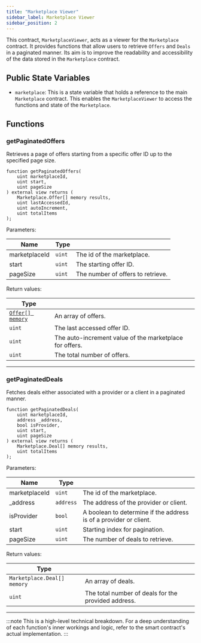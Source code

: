 ```yaml
---
title: "Marketplace Viewer"
sidebar_label: Marketplace Viewer
sidebar_position: 2
---
```


This contract, `MarketplaceViewer`, acts as a viewer for the `Marketplace` contract. It provides functions that allow users to retrieve `Offers` and `Deals` in a paginated manner. Its aim is to improve the readability and accessibility of the data stored in the `Marketplace` contract.


## Public State Variables

  - `marketplace`: This is a state variable that holds a reference to the main `Marketplace` contract. This enables the `MarketplaceViewer` to access the functions and state of the `Marketplace`.

## Functions

### getPaginatedOffers

Retrieves a page of offers starting from a specific offer ID up to the specified page size.

```solidity
function getPaginatedOffers(
    uint marketplaceId,
    uint start,
    uint pageSize
) external view returns (
    Marketplace.Offer[] memory results,
    uint lastAccessedId,
    uint autoIncrement,
    uint totalItems
);
```

Parameters:

| Name          | Type      |                                                    |
|---------------|-----------|----------------------------------------------------|
| marketplaceId | `uint`    | The id of the marketplace.                         |
| start         | `uint`    | The starting offer ID.                             |
| pageSize      | `uint`    | The number of offers to retrieve.                  |

Return values:

| Type      |                                                    |
|-----------|----------------------------------------------------|
| [`Offer[] memory`](../core/marketplace#Offer) | An array of offers.                       |
| `uint`    | The last accessed offer ID.                       |
| `uint`    | The auto-increment value of the marketplace for offers. |
| `uint`    | The total number of offers.                        |

---

### getPaginatedDeals

Fetches deals either associated with a provider or a client in a paginated manner.

```solidity
function getPaginatedDeals(
    uint marketplaceId,
    address _address,
    bool isProvider,
    uint start,
    uint pageSize
) external view returns (
    Marketplace.Deal[] memory results,
    uint totalItems
);
```

Parameters:

| Name          | Type      |                                                    |
|---------------|-----------|----------------------------------------------------|
| marketplaceId | `uint`    | The id of the marketplace.                         |
| _address      | `address` | The address of the provider or client.             |
| isProvider    | `bool`    | A boolean to determine if the address is of a provider or client. |
| start         | `uint`    | Starting index for pagination.                     |
| pageSize      | `uint`    | The number of deals to retrieve.                   |

Return values:

| Type      |                                                    |
|-----------|----------------------------------------------------|
| `Marketplace.Deal[] memory` | An array of deals.                        |
| `uint`    | The total number of deals for the provided address. |

---


:::note
This is a high-level technical breakdown. For a deep understanding of each function's inner workings and logic, refer to the smart contract's actual implementation.
:::